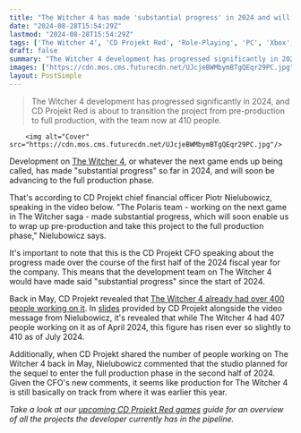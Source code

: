 ```yaml
---
title: "The Witcher 4 has made 'substantial progress' in 2024 and will soon advance to the 'full production phase'"
date: "2024-08-28T15:54:29Z"
lastmod: "2024-08-28T15:54:29Z"
tags: ['The Witcher 4', 'CD Projekt Red', 'Role-Playing', 'PC', 'Xbox', 'PlayStation']
draft: false
summary: "The Witcher 4 development has progressed significantly in 2024, and CD Projekt Red is about to transition the project from pre-production to full production, with the team now at 410 people."
images: ["https://cdn.mos.cms.futurecdn.net/UJcjeBWMbymBTgQEqr29PC.jpg"]
layout: PostSimple
---
```

> The Witcher 4 development has progressed significantly in 2024, and CD Projekt Red is about to transition the project from pre-production to full production, with the team now at 410 people.


        <img alt="Cover" src="https://cdn.mos.cms.futurecdn.net/UJcjeBWMbymBTgQEqr29PC.jpg"/>
        
Development on [The Witcher 4](https://www.gamesradar.com/the-witcher-4-release-date/), or whatever the next game ends up being called, has made "substantial progress" so far in 2024, and will soon be advancing to the full production phase.

That's according to CD Projekt chief financial officer Piotr Nielubowicz, speaking in the video below. "The Polaris team - working on the next game in The Witcher saga - made substantial progress, which will soon enable us to wrap up pre-production and take this project to the full production phase," Nielubowicz says.

It's important to note that this is the CD Projekt CFO speaking about the progress made over the course of the first half of the 2024 fiscal year for the company. This means that the development team on The Witcher 4 would have made said "substantial progress" since the start of 2024.

Back in May, CD Projekt revealed that [The Witcher 4 already had over 400 people working on it](https://www.gamesradar.com/games/the-witcher/the-witcher-4-has-over-400-people-working-on-it-already-and-cd-projekt-red-hasnt-even-entered-full-production-yet/). In [slides](https://www.cdprojekt.com/pl/wp-content/uploads-pl/2024/08/prezentacja-wynikowa-grupy-cd-projekt-h1-2024-en.pdf) provided by CD Projekt alongside the video message from Nielubowicz, it's revealed that while The Witcher 4 had 407 people working on it as of April 2024, this figure has risen ever so slightly to 410 as of July 2024.

Additionally, when CD Projekt shared the number of people working on The Witcher 4 back in May, Nielubowicz commented that the studio planned for the sequel to enter the full production phase in the second half of 2024. Given the CFO's new comments, it seems like production for The Witcher 4 is still basically on track from where it was earlier this year.

*Take a look at our *[<em>upcoming CD Projekt Red games</em>](https://www.gamesradar.com/upcoming-cd-projekt-red-games/)* guide for an overview of all the projects the developer currently has in the pipeline.*
        
